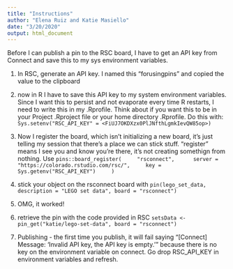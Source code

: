 ```yaml
---
title: "Instructions"
author: "Elena Ruiz and Katie Masiello" 
date: "3/20/2020"
output: html_document
---
```


Before I can publish a pin to the RSC board, I have to get an API key from Connect and save this to my sys environment variables.  

1. In RSC, generate an API key.  I named this "forusingpins" and copied the value to the clipboard  
2. now in R I have to save this API key to my system environment variables.  Since I want this to persist and not evaporate every time R restarts, I need to write this in my .Rprofile. Think about if you want this to be in your Project .Rproject file or your home directory .Rprofile. 
Do this with: 
`Sys.setenv("RSC_API_KEY" = <FiUJ7OKDXzx0PlJNfthLgmkIevQW85op>)`
3. Now I register the board, which isn't initializing a new board, it's just telling my session that there's a place we can stick stuff.  "register" means I see you and know you're there, it's not creating somethign from nothing. Use `pins::board_register(
    "rsconnect", 
    server = "https://colorado.rstudio.com/rsc/",
    key = Sys.getenv("RSC_API_KEY")
    )`  
4. stick your object on the rsconnect board with `pin(lego_set_data, description = "LEGO set data", board = "rsconnect")`  
5. OMG, it worked!  
6. retrieve the pin with the code provided in RSC `setsData <- pin_get("katie/lego-set-data", board = "rsconnect")`

7. Publishing - the first time you publish, it will fail saying "[Connect] Message: 'Invalid API key, the API key is empty.'"  because there is no key on the environment variable on connect.  Go drop RSC_API_KEY in environment variables and refresh.